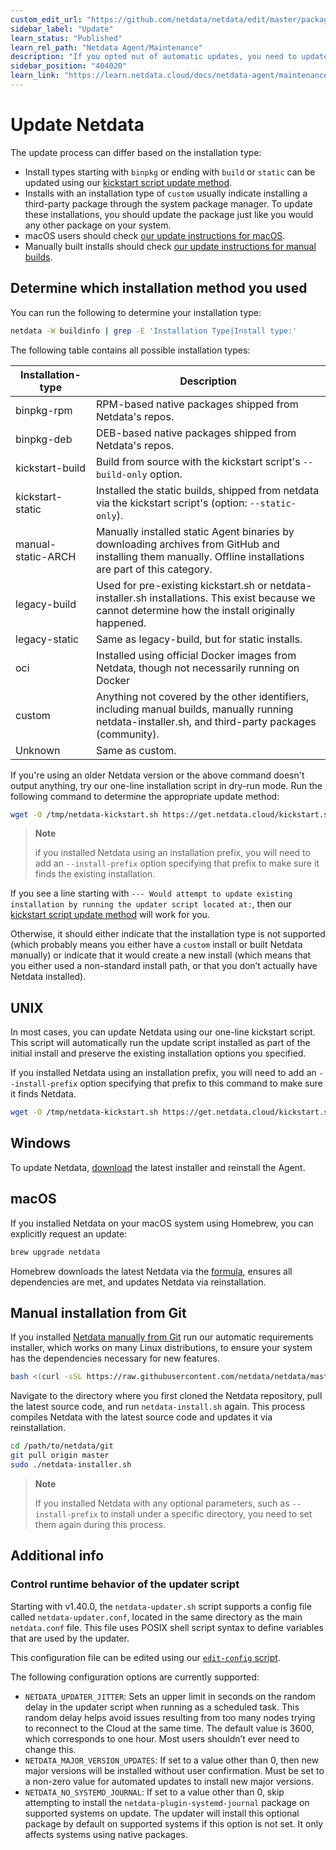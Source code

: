 ```yaml
---
custom_edit_url: "https://github.com/netdata/netdata/edit/master/packaging/installer/UPDATE.md"
sidebar_label: "Update"
learn_status: "Published"
learn_rel_path: "Netdata Agent/Maintenance"
description: "If you opted out of automatic updates, you need to update your Netdata Agent to the latest nightly or stable version."
sidebar_position: "404020"
learn_link: "https://learn.netdata.cloud/docs/netdata-agent/maintenance/update"
---
```


# Update Netdata

The update process can differ based on the installation type:

- Install types starting with `binpkg` or ending with `build` or `static` can be updated using our [kickstart script update method](#unix).
- Installs with an installation type of `custom` usually indicate installing a third-party package through the system package manager. To update these installations, you should update the package just like you would any other package on your system.
- macOS users should check [our update instructions for macOS](#macos).
- Manually built installs should check [our update instructions for manual builds](#manual-installation-from-git).

## Determine which installation method you used

You can run the following to determine your installation type:

```bash
netdata -W buildinfo | grep -E 'Installation Type|Install type:'
```

The following table contains all possible installation types:

| Installation-type  | Description                                                                                                                                                 |
|--------------------|-------------------------------------------------------------------------------------------------------------------------------------------------------------|
| binpkg-rpm         | RPM-based native packages shipped from Netdata's repos.                                                                                                     |
| binpkg-deb         | DEB-based native packages shipped from Netdata's repos.                                                                                                     |
| kickstart-build    | Build from source with the kickstart script's `--build-only` option.                                                                                        |
| kickstart-static   | Installed the static builds, shipped from netdata via the kickstart script's (option: `--static-only`).                                                     |
| manual-static-ARCH | Manually installed static Agent binaries by downloading archives from GitHub and installing them manually. Offline installations are part of this category. |
| legacy-build       | Used for pre-existing kickstart.sh or netdata-installer.sh installations. This exist because we cannot determine how the install originally happened.       |
| legacy-static      | Same as legacy-build, but for static installs.                                                                                                              |
| oci                | Installed using official Docker images from Netdata, though not necessarily running on Docker                                                               |
| custom             | Anything not covered by the other identifiers, including manual builds, manually running netdata-installer.sh, and third-party packages (community).        |
| Unknown            | Same as custom.                                                                                                                                             |

If you're using an older Netdata version or the above command doesn't output anything, try our one-line installation script in dry-run mode. Run the following command to determine the appropriate update method:

```bash
wget -O /tmp/netdata-kickstart.sh https://get.netdata.cloud/kickstart.sh && sh /tmp/netdata-kickstart.sh --dry-run
```

> **Note**
>
> if you installed Netdata using an installation prefix, you will need to add an `--install-prefix` option specifying that prefix to make sure it finds the existing installation.

If you see a line starting with `--- Would attempt to update existing installation by running the updater script located at:`, then our [kickstart script update method](#unix) will work for you.

Otherwise, it should either indicate that the installation type is not supported (which probably means you either have a `custom` install or built Netdata manually) or indicate that it would create a new install (which means that you either used a non-standard install path, or that you don’t actually have Netdata installed).

## UNIX

In most cases, you can update Netdata using our one-line kickstart script. This script will automatically
run the update script installed as part of the initial install and preserve the existing installation options you specified.

If you installed Netdata using an installation prefix, you will need to add an `--install-prefix` option specifying that prefix to this command to make sure it finds Netdata.

```bash
wget -O /tmp/netdata-kickstart.sh https://get.netdata.cloud/kickstart.sh && sh /tmp/netdata-kickstart.sh
```

## Windows

To update Netdata, [download](/docs/netdata-agent/installation/windows#download-the-msi-installer) the latest installer and reinstall the Agent.

## macOS

If you installed Netdata on your macOS system using Homebrew, you can explicitly request an update:

```bash
brew upgrade netdata
```

Homebrew downloads the latest Netdata via the [formula](https://github.com/Homebrew/homebrew-core/blob/master/Formula/n/netdata.rb), ensures all dependencies are met, and updates Netdata via reinstallation.

## Manual installation from Git

If you installed [Netdata manually from Git](/docs/developer-and-contributor-corner/install-the-netdata-agent-from-a-git-checkout) run our automatic requirements installer, which works on many Linux distributions, to ensure your system has the dependencies necessary for new features.

```bash
bash <(curl -sSL https://raw.githubusercontent.com/netdata/netdata/master/packaging/installer/install-required-packages.sh)
```

Navigate to the directory where you first cloned the Netdata repository, pull the latest source code, and run `netdata-install.sh` again. This process compiles Netdata with the latest source code and updates it via reinstallation.

```bash
cd /path/to/netdata/git
git pull origin master
sudo ./netdata-installer.sh
```

> **Note**
>
> If you installed Netdata with any optional parameters, such as `--install-prefix` to install under a specific directory, you need to set them again during this process.

## Additional info

### Control runtime behavior of the updater script

Starting with v1.40.0, the `netdata-updater.sh` script supports a config file called `netdata-updater.conf`, located in the same directory as the main `netdata.conf` file. This file uses POSIX shell script syntax to define variables that are used by the updater.

This configuration file can be edited using our [`edit-config` script](/docs/netdata-agent/configuration).

The following configuration options are currently supported:

- `NETDATA_UPDATER_JITTER`: Sets an upper limit in seconds on the random delay in the updater script when running as a scheduled task. This random delay helps avoid issues resulting from too many nodes trying to reconnect to the Cloud at the same time. The default value is 3600, which corresponds to one hour. Most users shouldn’t ever need to change this.
- `NETDATA_MAJOR_VERSION_UPDATES`: If set to a value other than 0, then new major versions will be installed without user confirmation. Must be set to a non-zero value for automated updates to install new major versions.
- `NETDATA_NO_SYSTEMD_JOURNAL`: If set to a value other than 0, skip attempting to install the  `netdata-plugin-systemd-journal` package on supported systems on update. The updater will install this optional package by default on supported systems if this option is not set. It only affects systems using native packages.
